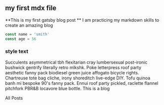 
<section className="mdx-page">

## my first mdx file

**This is my first gatsby blog post **
I am practicing my markdown skills to create an amazing blog

<div className="code">

```js
const name = 'smith'
const age = 56
```

</div>

<div className="nice-text">
<h3>style text</h3>

<FiInfo className="nice-text-icon"></FiInfo>

Succulents asymmetrical tbh flexitarian cray lumbersexual post-ironic bushwick gentrify
literally retro mlkshk. Poke letterpress roof party aesthetic fanny pack biodiesel green
juice affogato bicycle rights. Chartreuse tote bag cliche, irony shoreditch live-edge DIY.
Tofu quinoa banh mi bespoke 90's fanny pack. Ennui roof party pickled, raclette flannel pitchfork
PBR&B locavore blue bottle. This is a blog

</div>

<Link to="/posts" className="btn center-page">
  All Posts
</Link>

</section>
